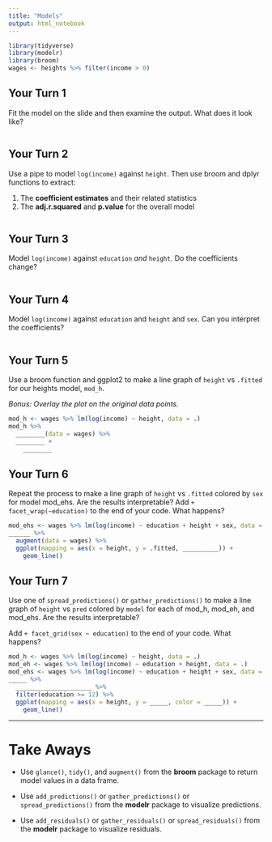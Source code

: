 ```yaml
---
title: "Models"
output: html_notebook
---
```


```r
library(tidyverse)
library(modelr)
library(broom)
wages <- heights %>% filter(income > 0)
```

## Your Turn 1

Fit the model on the slide and then examine the output. What does it look like?

```r
```

## Your Turn 2

Use a pipe to model `log(income)` against `height`. Then use broom and dplyr functions to extract:

1. The **coefficient estimates** and their related statistics 
2. The **adj.r.squared** and **p.value** for the overall model

```r
```

## Your Turn 3

Model `log(income)` against `education` _and_ `height`. Do the coefficients change?

```r
```

## Your Turn 4

Model `log(income)` against `education` and `height` and `sex`. Can you interpret the coefficients?

```r
```

## Your Turn 5

Use a broom function and ggplot2 to make a line graph of `height` vs `.fitted` for our heights model, `mod_h`.

_Bonus: Overlay the plot on the original data points._

```r
mod_h <- wages %>% lm(log(income) ~ height, data = .)
mod_h %>% 
  ________(data = wages) %>% 
  ________ +
    ________
```

## Your Turn 6

Repeat the process to make a line graph of `height` vs `.fitted` colored by `sex` for model mod_ehs. Are the results interpretable? Add `+ facet_wrap(~education)` to the end of your code. What happens?

```r
mod_ehs <- wages %>% lm(log(income) ~ education + height + sex, data = .)
______ %>% 
  augment(data = wages) %>% 
  ggplot(mapping = aes(x = height, y = .fitted, __________)) +
    geom_line()
```

## Your Turn 7

Use one of `spread_predictions()` or `gather_predictions()` to make a line graph of `height` vs `pred` colored by `model` for each of mod_h, mod_eh, and mod_ehs. Are the results interpretable? 

Add `+ facet_grid(sex ~ education)` to the end of your code. What happens?

```r
mod_h <- wages %>% lm(log(income) ~ height, data = .)
mod_eh <- wages %>% lm(log(income) ~ education + height, data = .)
mod_ehs <- wages %>% lm(log(income) ~ education + height + sex, data = .)
_____ %>% 
  _____________________ %>% 
  filter(education >= 12) %>% 
  ggplot(mapping = aes(x = height, y = _____, color = _____)) +
    geom_line()
```

***

# Take Aways

* Use `glance()`, `tidy()`, and `augment()` from the **broom** package to return model values in a data frame.

* Use `add_predictions()` or `gather_predictions()` or `spread_predictions()` from the **modelr** package to visualize predictions.

* Use `add_residuals()` or `gather_residuals()` or `spread_residuals()` from the **modelr** package to visualize residuals.